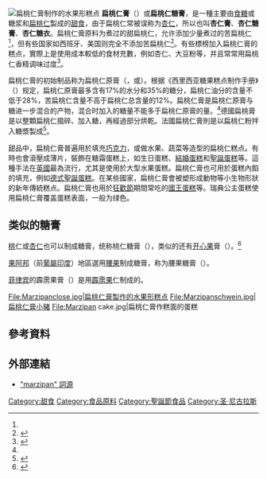 [[File:Marzipanfrüchte.jpg|扁桃仁膏制作的水果形糕点]]
'''扁桃仁膏'''（{{lang-de|Marzipan}}）或'''扁桃仁糖膏'''，是一種主要由[[食糖|食糖]]或糖浆和[[扁桃仁|扁桃仁]]製成的[[糖果糕點|甜食]]，由于扁桃仁常被误称为[[杏仁|杏仁]]，所以也叫'''杏仁膏'''、'''杏仁糖膏'''、'''杏仁糖衣'''。扁桃仁膏原料为煮过的甜扁桃仁，允许添加少量煮过的苦扁桃仁<ref name="Minifie" />，但有些国家如西班牙、美国则完全不添加苦扁桃仁<ref>{{cite book |author=Janet Mendel |title=Cooking from the Heart of Spain |publisher=Frances Lincoln ltd. |location=|year=2008 |pages=288 |isbn=9780711228733 |oclc= |doi= |accessdate=}}</ref>。有些標榜加入扁桃仁膏的糕点，實際上是使用成本較低的食材充數，例如杏仁、大豆粉等，并且常常用扁桃仁香精调味过度<ref name="Minifie">{{cite book|author=Minifie, Bernard W.|title=Chocolate, Cocoa, and Confectionery : Science and Technology|url=https://archive.org/details/chocolatecocoaco00mini|publisher=Springer|location=Berlin|year=1989|pages=[https://archive.org/details/chocolatecocoaco00mini/page/n594 594]|isbn=0-8342-1301-X|oclc=|doi=|accessdate=}}</ref>。

扁桃仁膏的初始制品称为扁桃仁原膏（{{lang-de|Marzipanrohmasse}}，{{lang-en|raw marzipan}}或{{lang|en|base almond paste}}）。根据《西里西亚糖果糕点制作手册》（{{lang|en|Silesia Confiserie Manual}}）规定，扁桃仁原膏最多含有17%的水分和35%的糖分，扁桃仁油分的含量不低于28%，苦扁桃仁含量不高于扁桃仁总含量的12%。扁桃仁膏是扁桃仁原膏与糖进一步混合的产物，混合时加入的糖量不能多于扁桃仁原膏的量。<ref name="Minifie" />德國扁桃膏是以整顆扁桃仁搗碎、加入糖，再經過部分烘乾。法國扁桃仁膏則是以扁桃仁粉拌入糖漿製成<ref name="OxFood">{{cite book |author=Davidson, Jane L.; Davidson, Alan; Saberi, Helen; Jaine, Tom |title=The Oxford companion to food |url=https://archive.org/details/oxfordcompaniont0000davi_s2r1 |publisher=Oxford University Press |location=Oxford [Oxfordshire] |year=2006 |pages=[https://archive.org/details/oxfordcompaniont0000davi_s2r1/page/484 484] |isbn=0-19-280681-5 |oclc= |doi= |accessdate=}}</ref>。

甜品中，扁桃仁膏普遍用於填充[[巧克力|巧克力]]，或做水果、蔬菜等造型的扁桃仁糕点。有時也會滾壓成薄片，裝飾在糖霜蛋糕上，如生日蛋糕、[[結婚蛋糕|結婚蛋糕]]和[[聖誕蛋糕|聖誕蛋糕]]等。這種手法在[[英國|英國]]最為流行，尤其是使用於大型水果蛋糕。扁桃仁膏也可用於蛋糕內餡的填充，例如[[德式聖誕蛋糕|德式聖誕蛋糕]]。在某些國家，扁桃仁膏會被塑形成動物等小生物形狀的新年傳統糕点。扁桃仁膏也用於[[狂歡節|狂歡節]]期間常吃的[[國王蛋糕|國王蛋糕]]等。瑞典公主蛋糕使用扁桃仁膏覆盖蛋糕表面，一般为绿色。

== 类似的糖膏 ==
[[桃|桃]]仁或[[杏仁|杏仁]]也可以制成糖膏，统称桃仁糖膏（{{lang-de|Persipan}}），类似的还有[[开心果|开心果]]膏（{{lang-de|Pistazienmarzipan}}）。<ref>{{Cite web|title=Marzipan|url=http://www.germanfoodguide.com/marzipan.cfm|accessdate=2019-08-04|author=|date=|format=|work=German Food Guide|publisher=|language=|archive-date=2019-08-12|archive-url=https://web.archive.org/web/20190812070323/http://www.germanfoodguide.com/marzipan.cfm|dead-url=yes}}</ref>

[[果阿邦|果阿邦]]（前[[葡屬印度|葡屬印度]]）地區選用[[腰果|腰果]]制成糖膏，称为腰果糖膏（{{lang-en|Goan marzipan}}）。

[[菲律宾|菲律宾]]的霹雳果膏（{{lang-es|mazapán de pili}}）是用[[菲島橄欖|霹雳果]]仁制成的。
<gallery>
File:Marzipanclose.jpg|扁桃仁膏製作的水果形糕点
File:Marzipanschwein.jpg|扁桃仁膏小豬
File:Marzipan cake.jpg|扁桃仁膏作糕面的蛋糕
</gallery>

== 參考資料 ==
{{reflist}}

== 外部連結 ==
{{Commonscat|Marzipan|扁桃仁膏}}
* [http://www.balashon.com/2007/02/marzipan.html "marzipan" 詞源] {{Wayback|url=http://www.balashon.com/2007/02/marzipan.html |date=20100612103508 }}

{{Authority control}}
[[Category:甜食|Category:甜食]]
[[Category:食品原料|Category:食品原料]]
[[Category:聖誕節食品|Category:聖誕節食品]]
[[Category:圣·尼古拉斯|Category:圣·尼古拉斯]]